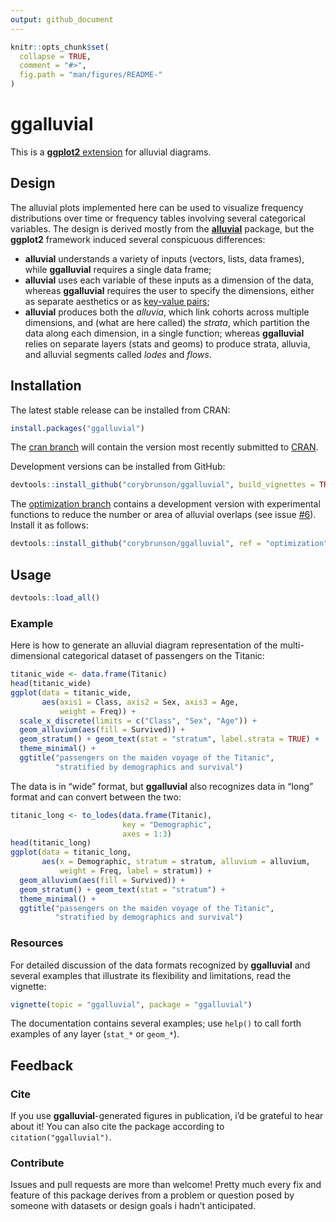 ```yaml
---
output: github_document
---
```


<!-- README.md is generated from README.rmd. Please edit that file -->

```r
knitr::opts_chunk$set(
  collapse = TRUE,
  comment = "#>",
  fig.path = "man/figures/README-"
)
```

# ggalluvial

<!--
[![CRAN_Status_Badge](http://www.r-pkg.org/badges/version/ggalluvial)](https://cran.r-project.org/package=ggalluvial)
-->

This is a [**ggplot2** extension](http://www.ggplot2-exts.org/) for alluvial diagrams.

## Design

The alluvial plots implemented here can be used to visualize frequency distributions over time or frequency tables involving several categorical variables. The design is derived mostly from the [**alluvial**](https://github.com/mbojan/alluvial) package, but the **ggplot2** framework induced several conspicuous differences:

- **alluvial** understands a variety of inputs (vectors, lists, data frames), while **ggalluvial** requires a single data frame;
- **alluvial** uses each variable of these inputs as a dimension of the data, whereas **ggalluvial** requires the user to specify the dimensions, either as separate aesthetics or as [key-value pairs](http://tidyr.tidyverse.org/);
- **alluvial** produces both the *alluvia*, which link cohorts across multiple dimensions, and (what are here called) the *strata*, which partition the data along each dimension, in a single function; whereas **ggalluvial** relies on separate layers (stats and geoms) to produce strata, alluvia, and alluvial segments called *lodes* and *flows*.

## Installation

The latest stable release can be installed from CRAN:
```r
install.packages("ggalluvial")
```

The [cran branch](https://github.com/corybrunson/ggalluvial/tree/cran) will contain the version most recently submitted to [CRAN](https://cran.r-project.org/package=ggalluvial).

Development versions can be installed from GitHub:
```r
devtools::install_github("corybrunson/ggalluvial", build_vignettes = TRUE)
```
The
[optimization branch](https://github.com/corybrunson/ggalluvial/tree/optimization) contains a development version with experimental functions to reduce the number or area of alluvial overlaps (see issue [#6](/../../issues/6)). Install it as follows:
```r
devtools::install_github("corybrunson/ggalluvial", ref = "optimization")
```

## Usage

```r
devtools::load_all()
```

### Example

Here is how to generate an alluvial diagram representation of the multi-dimensional categorical dataset of passengers on the Titanic:

```r
titanic_wide <- data.frame(Titanic)
head(titanic_wide)
ggplot(data = titanic_wide,
       aes(axis1 = Class, axis2 = Sex, axis3 = Age,
           weight = Freq)) +
  scale_x_discrete(limits = c("Class", "Sex", "Age")) +
  geom_alluvium(aes(fill = Survived)) +
  geom_stratum() + geom_text(stat = "stratum", label.strata = TRUE) +
  theme_minimal() +
  ggtitle("passengers on the maiden voyage of the Titanic",
          "stratified by demographics and survival")
```

The data is in "wide" format, but **ggalluvial** also recognizes data in "long" format and can convert between the two:

```r
titanic_long <- to_lodes(data.frame(Titanic),
                         key = "Demographic",
                         axes = 1:3)
head(titanic_long)
ggplot(data = titanic_long,
       aes(x = Demographic, stratum = stratum, alluvium = alluvium,
           weight = Freq, label = stratum)) +
  geom_alluvium(aes(fill = Survived)) +
  geom_stratum() + geom_text(stat = "stratum") +
  theme_minimal() +
  ggtitle("passengers on the maiden voyage of the Titanic",
          "stratified by demographics and survival")
```

### Resources

For detailed discussion of the data formats recognized by **ggalluvial** and several examples that illustrate its flexibility and limitations, read the vignette:

```r
vignette(topic = "ggalluvial", package = "ggalluvial")
```

The documentation contains several examples; use `help()` to call forth examples of any layer (`stat_*` or `geom_*`).

## Feedback

### Cite

If you use **ggalluvial**-generated figures in publication, i'd be grateful to hear about it! You can also cite the package according to `citation("ggalluvial")`.

### Contribute

Issues and pull requests are more than welcome! Pretty much every fix and feature of this package derives from a problem or question posed by someone with datasets or design goals i hadn't anticipated.
